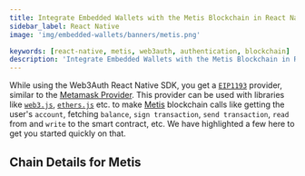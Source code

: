 ```yaml
---
title: Integrate Embedded Wallets with the Metis Blockchain in React Native
sidebar_label: React Native
image: 'img/embedded-wallets/banners/metis.png'

keywords: [react-native, metis, web3auth, authentication, blockchain]
description: 'Integrate Embedded Wallets with the Metis Blockchain in React Native | Embedded Wallets'
---
```



While using the Web3Auth React Native SDK, you get a [`EIP1193`](https://eips.ethereum.org/EIPS/eip-1193) provider, similar to the [Metamask Provider](https://docs.metamask.io/guide/ethereum-provider.html). This provider can be used with libraries like [`web3.js`](https://web3js.readthedocs.io/en/v1.2.8/getting-started.html), [`ethers.js`](https://docs.ethers.io/v5/getting-started/) etc. to make [Metis](https://ethereum.org/) blockchain calls like getting the user's `account`, fetching `balance`, `sign transaction`, `send transaction`, `read` from and `write` to the smart contract, etc. We have highlighted a few here to get you started quickly on that.

## Chain Details for Metis

<ChainDetailsMetis />

<EVMInteraction />
